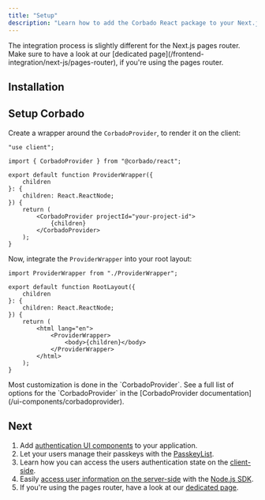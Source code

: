```yaml
---
title: "Setup"
description: "Learn how to add the Corbado React package to your Next.js application."
---
```



<Note>
    The integration process is slightly different for the Next.js pages router.
    Make sure to have a look at our [dedicated page](/frontend-integration/next-js/pages-router), if you're using the pages router.
</Note>

## Installation

<Installation />

## Setup Corbado

Create a wrapper around the `CorbadoProvider`, to render it on the client:

```tsx ProviderWrapper.tsx
"use client";

import { CorbadoProvider } from "@corbado/react";

export default function ProviderWrapper({
    children
}: {
    children: React.ReactNode;
}) {
    return (
        <CorbadoProvider projectId="your-project-id">
            {children}
        </CorbadoProvider>
    );
}
```

Now, integrate the `ProviderWrapper` into your root layout:

```tsx layout.tsx
import ProviderWrapper from "./ProviderWrapper";

export default function RootLayout({
    children
}: {
    children: React.ReactNode;
}) {
    return (
        <html lang="en">
            <ProviderWrapper>
                <body>{children}</body>
            </ProviderWrapper>
        </html>
    );
}
```

<Note>
    Most customization is done in the `CorbadoProvider`.
    See a full list of options for the `CorbadoProvider` in the [CorbadoProvider documentation](/ui-components/corbadoprovider).
</Note>

## Next

1. Add [authentication UI components](/frontend-integration/next-js/authentication-ui) to your application.
2. Let your users manage their passkeys with the [PasskeyList](/frontend-integration/next-js/passkeylist).
3. Learn how you can access the users authentication state on the [client-side](/frontend-integration/next-js/authentication-state-client).
4. Easily [access user information on the server-side](/frontend-integration/next-js/authentication-state-server)
with the [Node.js SDK](/backend-integration/node-js-sdk).
5. If you're using the pages router, have a look at our [dedicated page](/frontend-integration/next-js/pages-router).